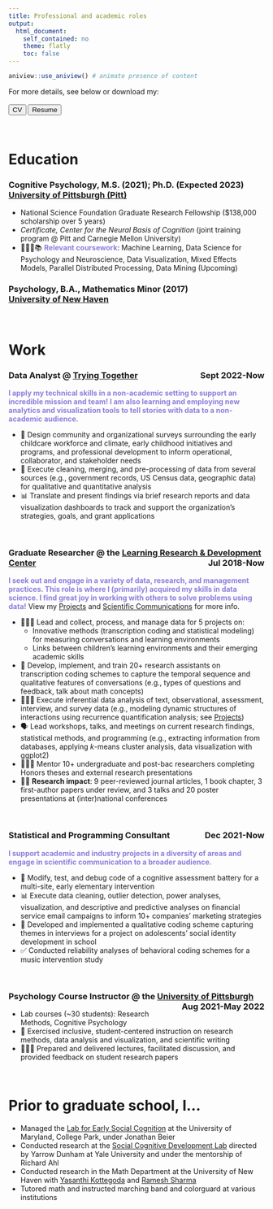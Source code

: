 ```yaml
---
title: Professional and academic roles
output:  
  html_document:  
    self_contained: no  
    theme: flatly
    toc: false
---
```


```r
aniview::use_aniview() # animate presence of content
```

<!-- for accessing the link icons --> 
<script src="https://kit.fontawesome.com/455169677b.js" crossorigin="anonymous"></script> 

::: {.aniview data-av-animation="fadeInUp"}


<!-- > The gist: **7+** years of **diverse research**, **data**, and **management** experiences in  academia, and more recently, with a non-profit. <br><br> My research has focused primarily on applying **new coding and modeling techniques** to studying **conversations** for **early learning**.  -->


For more details, see below or download my: <br><br>
<a target="_blank" rel="noopener noreferrer" href="files/ShirleyDuongCV.pdf"><button type="button" class="btn btn-success">CV</button></a>  <a target="_blank" rel="noopener noreferrer" href="files/ShirleyDuongResume.pdf"><button type="button" class="btn btn-success">Resume</button></a>

<br>


<h1> Education </h1>

<h3> Cognitive Psychology, M.S. (2021); Ph.D. (Expected 2023)  <br>
<a target="_blank" rel="noopener noreferrer" href="http://psychology.pitt.edu/">University of Pittsburgh (Pitt)</a> </h3> 
- National Science Foundation Graduate Research Fellowship ($138,000 scholarship over 5 years) 
- <i>Certificate, Center for the Neural Basis of Cognition</i> (joint training program @ Pitt and Carnegie Mellon University)
- 🙇🏻‍♀️📚 <font color="#8c7edc"><b>Relevant coursework</b></font>: Machine Learning, Data Science for Psychology and Neuroscience, Data Visualization, Mixed Effects Models, Parallel Distributed Processing, Data Mining (Upcoming)

<h3> Psychology, B.A., Mathematics Minor (2017) <br>
<a target="_blank" rel="noopener noreferrer" href="https://www.newhaven.edu/arts-sciences/undergraduate-programs/psychology/index.php">University of New Haven </a></h3> 


<br>


<h1> Work </h1>

<h3> Data Analyst  @ <a target="_blank" rel="noopener noreferrer" href="https://tryingtogether.org/">Trying Together</a> <div style="float: right">Sept 2022-Now</div> </h3> 

<font color="#8c7edc"><b>I apply my technical skills in a non-academic setting to support an incredible mission and team! I am also learning and employing new analytics and visualization tools to tell stories with data to a non-academic audience.</b></font> 

- 📝 Design community and organizational surveys surrounding the early childcare workforce and climate, early childhood initiatives and programs, and professional development to inform operational, collaborator, and stakeholder needs
- 🧹 Execute cleaning, merging, and pre-processing of data from several sources (e.g., government records, US Census data, geographic data) for qualitative and quantitative analysis
- 📊 Translate and present findings via brief research reports and data visualization dashboards to track and support the organization's strategies, goals, and grant applications


<!-- <span class="badge bg-primary">R</span> <span class="badge bg-primary">Tableau</span> <span class="badge bg-primary">Google Looker Studio</span> <span class="badge bg-primary">ArcGIS</span> <span class="badge bg-primary">Qualtrics</span>  -->

<br>

<h3> Graduate Researcher  @ the <a target="_blank" rel="noopener noreferrer" href="https://www.lrdc.pitt.edu/"> Learning Research & Development Center</a> <div style="float: right">Jul 2018-Now</div> </h3> 

<font color="#8c7edc"><b>I seek out and engage in a variety of data, research, and management practices. This role is where I (primarily) acquired my skills in data science. I find great joy in working with others to solve problems using data!</b></font> View my <a href=projects.html>Projects</a> and <a href=publications.html>Scientific Communications</a> for more info.

- 🏃🏻‍♀️ Lead and collect, process, and manage data for 5 projects on:
  + Innovative methods (transcription coding and statistical modeling) for measuring conversations and learning environments
  + Links between children's learning environments and their emerging academic skills
- 🔢 Develop, implement, and train 20+ research assistants on transcription coding schemes to capture the temporal sequence and qualitative features of conversations (e.g., types of questions and feedback, talk about math concepts) 
- 👩🏻‍💻 Execute inferential data analysis of text, observational, assessment, interview, and survey data (e.g., modeling dynamic structures of interactions using recurrence quantification analysis; see <a href=Projects.html>Projects</a>)
- 🗣 Lead workshops, talks, and meetings on current research findings, statistical methods, and programming (e.g., extracting information from databases, applying *k*-means cluster analysis, data visualization with ggplot2)
- 👩🏻‍🏫 Mentor 10+ undergraduate and post-bac researchers completing Honors theses and external research presentations
-	👋🏼 <b>Research impact</b>: 9 peer-reviewed journal articles, 1 book chapter, 3 first-author papers under review, and 3 talks and 20 poster presentations at (inter)national conferences


<!-- <span class="badge bg-primary">R</span> <span class="badge bg-primary">Stata</span> <span class="badge bg-primary">Qualtrics</span> <span class="badge bg-primary">Datavyu</span> <span class="badge bg-primary">PsychoPy</span> -->

<br>

<h3> Statistical and Programming Consultant <div style="float: right">Dec 2021-Now</div> </h3> 

<font color="#8c7edc"><b>I support academic and industry projects in a diversity of areas and engage in scientific communication to a broader audience.</b></font>

- 🐞 Modify, test, and debug code of a cognitive assessment battery for a multi-site, early elementary intervention
- 📊 Execute data cleaning, outlier detection, power analyses, visualization, and descriptive and predictive analyses on financial service email campaigns to inform 10+ companies' marketing strategies
- 🔢 Developed and implemented a qualitative coding scheme capturing themes in interviews for a project on adolescents' social identity development in school
- ✅ Conducted reliability analyses of behavioral coding schemes for a music intervention study


<!-- <span class="badge bg-primary">R</span> <span class="badge bg-primary">Python</span> <span class="badge bg-primary">Javascript</span> <span class="badge bg-primary">PsychoPy</span> <span class="badge bg-primary">Nvivo</span> -->

<br>

<h3> Psychology Course Instructor @ the <a target="_blank" rel="noopener noreferrer" href="http://psychology.pitt.edu/">University of Pittsburgh</a> <div style="float: right">Aug 2021-May 2022</div> </h3> 

- Lab courses (~30 students): Research Methods, Cognitive Psychology
- 🤝 Exercised inclusive, student-centered instruction on research methods, data analysis and visualization, and scientific writing
- 👩🏻‍🏫 Prepared and delivered lectures, facilitated discussion, and provided feedback on student research papers


<br>


<h1> Prior to graduate school, I... </h1>

<!-- Lol it seems like I like switching between HTML and markdown... -->

- Managed the <a target="_blank" rel="noopener noreferrer" href="http://socialkidslab.umd.edu/">Lab for Early Social Cognition</a> at the University of Maryland, College Park, under Jonathan Beier
- Conducted research at the <a target="_blank" rel="noopener noreferrer" href="http://www.socialcogdev.com/">Social Cognitive Development Lab</a> directed by Yarrow Dunham at Yale University and under the mentorship of Richard Ahl
- Conducted research in the Math Department at the University of New Haven with <a target="_blank" rel="noopener noreferrer" href="https://www.newhaven.edu/faculty-staff-profiles/yasanthi-kottegoda.php">Yasanthi Kottegoda</a> and <a target="_blank" rel="noopener noreferrer" href="https://www.newhaven.edu/faculty-staff-profiles/ramesh-sharma.php">Ramesh Sharma </a>
- Tutored math and instructed marching band and colorguard at various institutions 



::: 